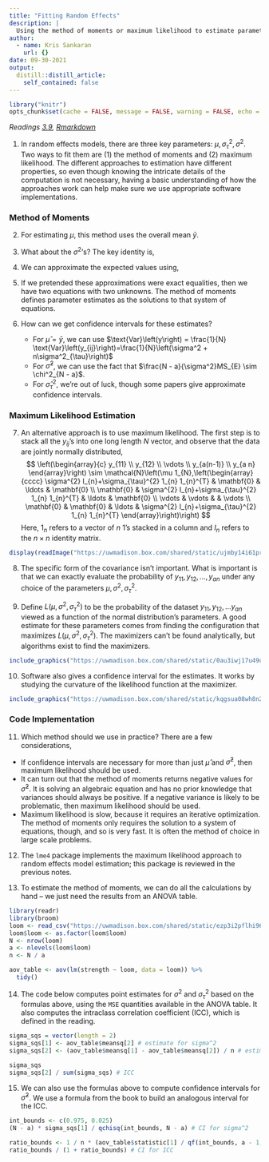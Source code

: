```yaml
---
title: "Fitting Random Effects"
description: |
  Using the method of moments or maximum likelihood to estimate parameters
author:
  - name: Kris Sankaran
    url: {}
date: 09-30-2021
output:
  distill::distill_article:
    self_contained: false
---
```


```r
library("knitr")
opts_chunk$set(cache = FALSE, message = FALSE, warning = FALSE, echo = FALSE)
```

_Readings [3.9](https://www.wiley.com/en-us/Design+and+Analysis+of+Experiments%2C+10th+Edition-p-9781119492443#content-section), [Rmarkdown](https://github.com/krisrs1128/stat424_f21/blob/main/_posts/2021-08-03-week4-2/week4-2.Rmd)_



1. In random effects models, there are three key parameters: $\mu,
\sigma^2_{\tau}, \sigma^2$. Two ways to fit them are (1) the method of moments
and (2) maximum likelihood. The different approaches to estimation have
different properties, so even though knowing the intricate details of the
computation is not necessary, having a basic understanding of how the approaches
work can help make sure we use appropriate software implementations.

### Method of Moments

2. For estimating $\mu$, this method uses the overall mean $\bar{y}$.

3. What about the $\sigma^2$’s? The key identity is,
\begin{align*}
\mathbf{E}\left[MS_{\text{treatments}}\right] &= \sigma^2 + n \sigma_{\tau}^2 \\
\mathbf{E}\left[MS_{E}\right] &= \sigma^2
\end{align*}

4. We can approximate the expected values using,
\begin{align*}
MS_{\text{treatment}} \approx \sigma^2 + n \sigma_{\tau}^2 \\
MS_{E} \approx \sigma^2
\end{align*}

5. If we pretended these approximations were exact equalities, then we have two
equations with two unknowns. The method of moments defines parameter estimates
as the solutions to that system of equations.
\begin{align}
\hat{\sigma}^2 &= MS_{E} \\
\hat{\sigma}^2_{\tau} &= \frac{1}{n}\left[MS_{\text{treatments}} - MS_{E}\right]
\end{align}

6. How can we get confidence intervals for these estimates?
    * For $\hat{\mu} = \bar{y}$, we can use $\text{Var}\left(y\right) = \frac{1}{N} \text{Var}\left(y_{ij}\right)=\frac{1}{N}\left(\sigma^2 + n\sigma^2_{\tau}\right)$
    * For $\hat{\sigma}^2$, we can use the fact that $\frac{N - a}{\sigma^2}MS_{E} \sim \chi^2_{N - a}$.
    * For $\hat{\sigma}^2_{\tau}$, we’re out of luck, though some papers give
    approximate confidence intervals.

### Maximum Likelihood Estimation

7. An alternative approach is to use maximum likelihood. The first step is to
stack all the $y_{ij}$’s into one long length $N$ vector, and observe that the
data are jointly normally distributed,
$$
\left(\begin{array}{c}
y_{11} \\
y_{12} \\
\vdots \\
y_{a(n-1)} \\
y_{a n}
\end{array}\right) \sim \mathcal{N}\left(\mu 1_{N},\left(\begin{array}{cccc}
\sigma^{2} I_{n}+\sigma_{\tau}^{2} 1_{n} 1_{n}^{T} & \mathbf{0} & \ldots & \mathbf{0} \\
\mathbf{0} & \sigma^{2} I_{n}+\sigma_{\tau}^{2} 1_{n} 1_{n}^{T} & \ldots & \mathbf{0} \\
\vdots & \vdots & & \vdots \\
\mathbf{0} & \mathbf{0} & \ldots & \sigma^{2} I_{n}+\sigma_{\tau}^{2} 1_{n} 1_{n}^{T}
\end{array}\right)\right)
$$
  Here, $1_{n}$ refers to a vector of $n$ 1's stacked in a column and $I_{n}$
  refers to the $n\times n$ identity matrix.

```r
display(readImage("https://uwmadison.box.com/shared/static/ujmby14i61prsex43i6drsgpgsu9lvjq.png"))
```


8. The specific form of the covariance isn’t important. What is important is
that we can exactly evaluate the probability of $y_{11}, y_{12},\dots, y_{an}$ under
any choice of the parameters $\mu, \sigma^2, \sigma^2_{\tau}$.

9. Define $L(\mu, \sigma^2, \sigma^2_{\tau})$ to be the probability of the
dataset $y_{11}, y_{12}, \dots y_{an}$ viewed as a function of the normal
distribution’s parameters. A good estimate for these parameters comes from
finding the configuration that maximizes $L\left(\mu, \sigma^2,
\sigma^2_{\tau}\right)$. The maximizers can’t be found analytically, but
algorithms exist to find the maximizers.

```r
include_graphics("https://uwmadison.box.com/shared/static/0au3iwj17u49ueqor5djqg58rensvmqo.png")
```

10. Software also gives a confidence interval for the estimates. It works by
studying the curvature of the likelihood function at the maximizer.

```r
include_graphics("https://uwmadison.box.com/shared/static/kqgsua08wh8n2h6zhssbmxf4byldcq2o.png")
```

### Code Implementation

11. Which method should we use in practice? There are a few considerations,
  * If confidence intervals are necessary for more than just $\hat{\mu}$ and
  $\hat{\sigma}^2$, then maximum likelihood should be used.
  * It can turn out that the method of moments returns negative values for
  $\hat{\sigma}^2$. It is solving an algebraic equation and has no prior
  knowledge that variances should always be positive. If a negative variance is
  likely to be problematic, then maximum likelihood should be used.
  * Maximum likelihood is slow, because it requires an iterative
  optimization. The method of moments only requires the solution to a system of
  equations, though, and so is very fast. It is often the method of choice in
  large scale problems.
  
12. The `lme4` package implements the maximum likelihood approach to random
effects model estimation; this package is reviewed in the previous notes.

13. To estimate the method of moments, we can do all the calculations by hand --
we just need the results from an ANOVA table.

```r
library(readr)
library(broom)
loom <- read_csv("https://uwmadison.box.com/shared/static/ezp3i2pflhi96si7u6rfn3dg3lb5cl3z.csv")
loom$loom <- as.factor(loom$loom)
N <- nrow(loom)
a <- nlevels(loom$loom)
n <- N / a

aov_table <- aov(lm(strength ~ loom, data = loom)) %>%
  tidy()
```

14. The code below computes point estimates for $\sigma^2$ and $\sigma_{\tau}^2$
based on the formulas above, using the `MSE` quantities available in the ANOVA
table. It also computes the intraclass correlation coefficient (ICC), which is
defined in the reading.

```r
sigma_sqs = vector(length = 2)
sigma_sqs[1] <- aov_table$meansq[2] # estimate for sigma^2
sigma_sqs[2] <- (aov_table$meansq[1] - aov_table$meansq[2]) / n # estimate for sigma^2_tau

sigma_sqs
sigma_sqs[2] / sum(sigma_sqs) # ICC
```

15. We can also use the formulas above to compute confidence intervals for
$\hat{\sigma}^2$. We use a formula from the book to build an analogous interval
for the ICC.

```r
int_bounds <- c(0.975, 0.025)
(N - a) * sigma_sqs[1] / qchisq(int_bounds, N - a) # CI for sigma^2

ratio_bounds <- 1 / n * (aov_table$statistic[1] / qf(int_bounds, a - 1, N - a) - 1)
ratio_bounds / (1 + ratio_bounds) # CI for ICC
```

